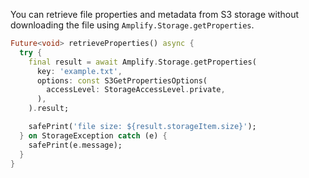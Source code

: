 You can retrieve file properties and metadata from S3 storage without downloading the file using `Amplify.Storage.getProperties`.

```dart
Future<void> retrieveProperties() async {
  try {
    final result = await Amplify.Storage.getProperties(
      key: 'example.txt',
      options: const S3GetPropertiesOptions(
        accessLevel: StorageAccessLevel.private,
      ),
    ).result;

    safePrint('file size: ${result.storageItem.size}');
  } on StorageException catch (e) {
    safePrint(e.message);
  }
}
```